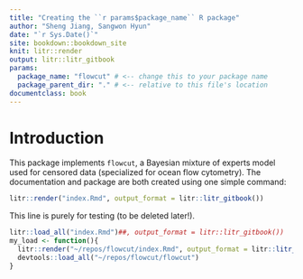 ```yaml
---
title: "Creating the ``r params$package_name`` R package"
author: "Sheng Jiang, Sangwon Hyun"
date: "`r Sys.Date()`"
site: bookdown::bookdown_site
knit: litr::render
output: litr::litr_gitbook
params:
  package_name: "flowcut" # <-- change this to your package name
  package_parent_dir: "." # <-- relative to this file's location
documentclass: book
---
```


# Introduction

This package implements `flowcut`, a Bayesian mixture of experts model used for
censored data (specialized for ocean flow cytometry). The documentation and
package are both created using one simple command:

```r
litr::render("index.Rmd", output_format = litr::litr_gitbook())
```


This line is purely for testing (to be deleted later!).

```r
litr::load_all("index.Rmd")##, output_format = litr::litr_gitbook())
my_load <- function(){
  litr::render("~/repos/flowcut/index.Rmd", output_format = litr::litr_gitbook(minimal_eval = TRUE))
  devtools::load_all("~/repos/flowcut/flowcut")
}
```


